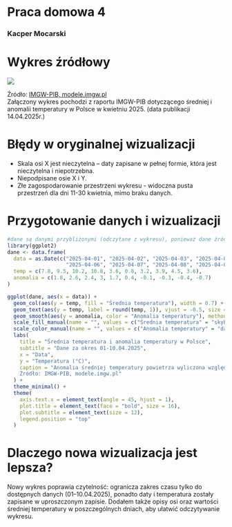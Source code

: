 # Praca domowa 4

### Kacper Mocarski

# Wykres źródłowy

[![](https://cmm.imgw.pl/wp-content/uploads/2025/04/Anomalia_srednia_szablon_kwiecien_2025.png)](https://cmm.imgw.pl/wp-content/uploads/2025/04/Anomalia_srednia_szablon_kwiecien_2025.png)

Źródło: [IMGW-PIB, modele.imgw.pl](https://cmm.imgw.pl/?p=44988)\
Załączony wykres pochodzi z raportu IMGW-PIB dotyczącego średniej i anomalii temperatury w Polsce w kwietniu 2025. (data publikacji 14.04.2025r.)

# Błędy w oryginalnej wizualizacji

-   Skala osi X jest nieczytelna – daty zapisane w pełnej formie, która jest nieczytelna i niepotrzebna.
-   Niepodpisane osie X i Y.
-   Złe zagospodarowanie przestrzeni wykresu - widoczna pusta przestrzeń dla dni 11-30 kwietnia, mimo braku danych.

# Przygotowanie danych i wizualizacji

```{r dane, include=FALSE}
#dane są danymi przybliżonymi (odczytane z wykresu), ponieważ dane źródłowe nie zostały opublikowane
library(ggplot2)
dane <- data.frame(
  data = as.Date(c("2025-04-01", "2025-04-02", "2025-04-03", "2025-04-04", "2025-04-05",
                   "2025-04-06", "2025-04-07", "2025-04-08", "2025-04-09", "2025-04-10")),
  temp = c(7.8, 9.5, 10.2, 10.8, 3.6, 0.8, 3.2, 3.9, 4.5, 3.6),
  anomalia = c(1.8, 2.6, 2.4, 3, 1.7, 0.4, -0.1, -0.3, -0.4, -0.7)
)
```

```{r wykres, fig.height=5}

ggplot(dane, aes(x = data)) +
  geom_col(aes(y = temp, fill = "Średnia temperatura"), width = 0.7) +
  geom_text(aes(y = temp, label = round(temp, 1)), vjust = -0.5, size = 3) +
  geom_smooth(aes(y = anomalia, color = "Anomalia temperatury"), method = "loess", formula = y ~ x, se = FALSE, size = 1.2) +
  scale_fill_manual(name = "", values = c("Średnia temperatura" = "skyblue")) +
  scale_color_manual(name = "", values = c("Anomalia temperatury" = "darkblue")) +
  labs(
    title = "Średnia temperatura i anomalia temperatury w Polsce",
    subtitle = "Dane za okres 01-10.04.2025",
    x = "Data",
    y = "Temperatura (°C)",
    caption = "Anomalia średniej temperatury powietrza wyliczona względem normy z lat 1991-2020 
    Źródło: IMGW-PIB, modele.imgw.pl"
  ) +
  theme_minimal() +
  theme(
    axis.text.x = element_text(angle = 45, hjust = 1),
    plot.title = element_text(face = "bold", size = 16),
    plot.subtitle = element_text(size = 12),
    legend.position = "top"
  ) 
```

# Dlaczego nowa wizualizacja jest lepsza?

Nowy wykres poprawia czytelność: ogranicza zakres czasu tylko do dostępnych danych (01–10.04.2025), ponadto daty i temperatura zostały zapisane w uproszczonym zapisie. Dodałem także opisy osi oraz wartości średniej temperatury w poszczególnych dniach, aby ułatwić odczytywanie wykresu.
